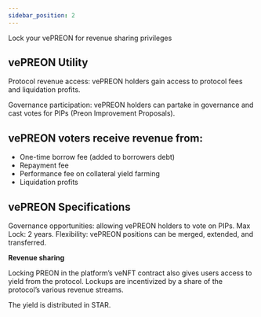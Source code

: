```yaml
---
sidebar_position: 2
---
```



<ReactPlayer url='https://www.youtube.com/watch?v=rormmkF7zrw' controls />

Lock your vePREON for revenue sharing privileges

## **vePREON Utility**

Protocol revenue access: vePREON holders gain access to protocol fees and liquidation profits.

Governance participation: vePREON holders can partake in governance and cast votes for PIPs (Preon Improvement Proposals).

## **vePREON voters receive revenue from**:

- One-time borrow fee (added to borrowers debt)
- Repayment fee
- Performance fee on collateral yield farming
- Liquidation profits

## **vePREON Specifications**

Governance opportunities: allowing vePREON holders to vote on PIPs.
Max Lock: 2 years.
Flexibility: vePREON positions can be merged, extended, and transferred.

**Revenue sharing**

Locking PREON in the platform’s veNFT contract also gives users access to yield from the protocol. Lockups are incentivized by a share of the protocol’s various revenue streams.

The yield is distributed in STAR.
